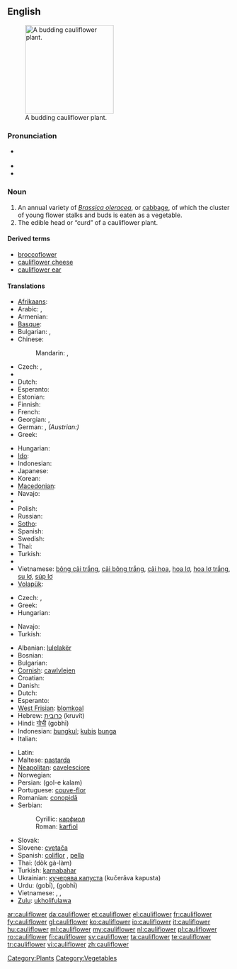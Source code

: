 ==English==
[[Image:Cauliflower.jpg|thumb|right|200px|A budding cauliflower plant.]]

===Pronunciation===
* {{a|UK}} {{IPA|/ˈkɒl.i.flaʊ.ə(ɹ)/|/ˈkɒl.ɪ.flaʊ.ə(ɹ)/}}
* {{audio|en-au-cauliflower.ogg|Audio (Australia)}}
* {{audio|en-us-cauliflower.ogg|Audio (US)}}

===Noun===
{{en-noun}}

# An annual variety of ''[[Brassica oleracea]]'', or [[cabbage]], of which the cluster of young flower stalks and buds is eaten as a vegetable.
# The edible head or “curd” of a cauliflower plant.

====Derived terms====
* [[broccoflower]]
* [[cauliflower cheese]]
* [[cauliflower ear]]

====Translations====
{{trans-top|Vegetable}}
* [[Afrikaans]]: {{t|af|blomkool|xs=Afrikaans}}
* Arabic: {{t|ar|قرنبيط|m|tr=qarnabiiT}},  {{t|ar|قنبيط|m|tr=qunnabiiT}}
* Armenian: {{t-|hy|ծաղկակաղամբ|tr=çaġkakaġamb}}
* [[Basque]]: {{t|eu|azalore|xs=Basque}}
* Bulgarian: {{t|bg|карнабит|m}},  {{t-|bg|карфиол|m}}
* Chinese:
*: Mandarin: {{t|cmn|花椰菜|tr=huāyēcài|sc=Hani}},  {{t|cmn|菜花|tr=càihuā|sc=Hani}}
* Czech: {{t-|cs|květák|m}}, {{t-|cs|karfiól|m}}
* {{trreq|Danish}}
* Dutch: {{t+|nl|bloemkool}}
* Esperanto: {{t+|eo|florbrasiko|xs=Esperanto}}
* Estonian: {{t|et|lillkapsas}}
* Finnish: {{t+|fi|kukkakaali}}
* French: {{t+|fr|chou-fleur|m}}
* Georgian: {{t|ka|კალბანი|tr=kalbani|sc=Geor|xs=Georgian}},  {{t|ka|ყვავილოვანი კომბოსტო|tr=qvavilovani kombosto|sc=Geor|xs=Georgian}}
* German: {{t+|de|Blumenkohl|m}},  ''(Austrian:)'' {{t|de|Karfiol|m}}
* Greek: {{t+|el|κουνουπίδι|n|tr=kunupídi}}
{{trans-mid}}
* Hungarian: {{t+|hu|karfiol}}
* [[Ido]]: {{t+|io|florkaulo|xs=Ido}}
* Indonesian: {{t-|id|blumkol|xs=Indonesian}}
* Japanese: {{t-|ja|カリフラワー|tr=karifurawā}}
* Korean: {{t|ko|꽃양배추|tr=kkotyangbaechu|sc=Hang}}
* [[Macedonian]]: {{t-|mk|карфиол|m|tr=karfiól}}
* Navajo: {{tø|nv|chʼil łigaii}}
* {{trreq|Persian}}
* Polish: {{t+|pl|kalafior|m}}
* Russian: {{t+|ru|цветная капуста|f|tr=cvetnája kapústa}}
* [[Sotho]]: {{t|st|kholifolawa|xs=Sotho}}
* Spanish: {{t-|es|coliflor|f}}
* Swedish: {{t+|sv|blomkål|c}}
* Thai: {{t|th|กะหล่ำ|tr=gàlàm}}
* Turkish: {{t+|tr|karnabahar}}
* {{trreq|Ukrainian}}
* Vietnamese: [[bông cải trắng]], [[cải bông trắng]], [[cải hoa]], [[hoa lơ]], [[hoa lơ trắng]], [[su lơ]], [[súp lơ]]
* [[Volapük]]: {{t|vo|florabrasid}}
{{trans-bottom}}

{{trans-top|Edible head of a cauliflower plant}}
* Czech: {{t-|cs|květák|m}}, {{t-|cs|karfiól|m}}
* Greek: {{t+|el|κουνουπίδι|n|tr=kunupídi}}
* Hungarian: {{t+|hu|karfiol}}
{{trans-mid}}
* Navajo: {{tø|nv|chʼil łigaii}}
* Turkish: {{t+|tr|karnabahar}}
{{trans-bottom}}

{{checktrans-top}}
* Albanian: [[lulelakër]]
* Bosnian: {{t-|bs|karfiol|m}}
* Bulgarian: {{t-|bg|карфиол|m|tr=karfiol}}
* [[Cornish]]: [[cawlvlejen]]
* Croatian: {{t-|hr|karfiol|m}}
* Danish: {{t+|da|blomkål}}
* Dutch: {{t+|nl|bloemkool|f}}
* Esperanto: {{t+|eo|florbrasiko|xs=Esperanto}}
* [[West Frisian]]: [[blomkoal]]
* Hebrew: [[כרובית]] (kruvít) {{f}}
* Hindi: [[गोभी]] (gobhī)
* Indonesian: [[bungkul]]; [[kubis]] [[bunga]]
* Italian: {{t+|it|cavolfiore|m}}
{{trans-mid}}
* Latin: {{t+|la|brassica|f}}
* Maltese: [[pastarda]] {{f}}
* [[Neapolitan]]: [[cavelesciore]]
* Norwegian: {{t-|no|blomkål}}
* Persian: {{fa-Arab|[[گل کلم]]}} (gol-e kalam)
* Portuguese: [[couve-flor]] {{f}}
* Romanian: [[conopidă]] {{f}}
* Serbian:
*: Cyrillic: [[карфиол]] {{m}}
*: Roman: [[karfiol]] {{m}}
* Slovak: {{t-|sk|karfiol|m}}
* Slovene: [[cvetača]] {{f}}
* Spanish: [[coliflor]] {{f}}, [[pella]] {{f}} {{italbrac|Northern Spain|specifically Navarra|Spanish Basque Country|Aragon|and La Rioja}}
* Thai: {{Thai|[[ดอกกะหล่ำ]]}} (dòk gà-làm)
* Turkish: [[karnabahar]]
* Ukrainian: [[кучерява капуста]] (kučerǎva kapusta) {{f}}
* Urdu: {{ur-Arab|[[گوبی]]}} (gobī), {{ur-Arab|[[گوبھی]]}} (gobhī)
* Vietnamese: {{t-|vi|hoa lơ|xs=Vietnamese}}, {{t-|vi|hoa lơ trắng|xs=Vietnamese}}, {{t-|vi|bông cải trắng|xs=Vietnamese}}
* [[Zulu]]: [[ukholifulawa]]
{{trans-bottom}}

[[Category:Plants]]
[[Category:Vegetables]]

[[ar:cauliflower]]
[[da:cauliflower]]
[[et:cauliflower]]
[[el:cauliflower]]
[[fr:cauliflower]]
[[fy:cauliflower]]
[[gl:cauliflower]]
[[ko:cauliflower]]
[[io:cauliflower]]
[[it:cauliflower]]
[[hu:cauliflower]]
[[ml:cauliflower]]
[[my:cauliflower]]
[[nl:cauliflower]]
[[pl:cauliflower]]
[[ro:cauliflower]]
[[fi:cauliflower]]
[[sv:cauliflower]]
[[ta:cauliflower]]
[[te:cauliflower]]
[[tr:cauliflower]]
[[vi:cauliflower]]
[[zh:cauliflower]]